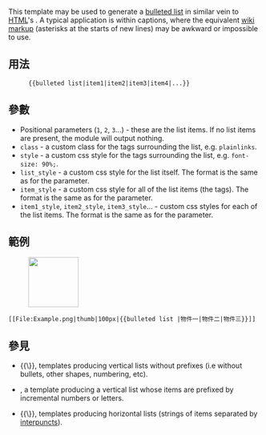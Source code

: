 {{Documentation subpage}}
{{Lua|Module:List}}
{{Template shortcuts|clear=right|blist|bulleted|ulist|unordered list}}
<!-----Categories at the bottom of this page, please; interwikis to Wikidata----->
This template may be used to generate a [[bulleted list]] in similar vein to [[HTML]]'s {{le|HTML element|{{tag|ul}} list}}. A typical application is within captions, where the equivalent [[wiki markup]] (asterisks at the starts of new lines) may be awkward or impossible to use.

{{TOC right}}

== 用法 ==
:<code><nowiki>{{bulleted list|item1|item2|item3|item4|...}}</nowiki></code>

== 參數 ==
* Positional parameters (<code>1</code>, <code>2</code>, <code>3</code>...) - these are the list items. If no list items are present, the module will output nothing.
* <code>class</code> - a custom class for the {{tag|div}} tags surrounding the list, e.g. <code>plainlinks</code>.
* <code>style</code> - a custom css style for the {{tag|div}} tags surrounding the list, e.g. <code>font-size: 90%;</code>.
* <code>list_style</code> - a custom css style for the list itself. The format is the same as for the {{para|style}} parameter.
* <code>item_style</code> - a custom css style for all of the list items (the {{tag|li}} tags). The format is the same as for the {{para|style}} parameter.
* <code>item1_style</code>, <code>item2_style</code>, <code>item3_style</code>... - custom css styles for each of the list items. The format is the same as for the {{para|style}} parameter.

== 範例 ==
[[File:Example.png|thumb|100px|{{bulleted list |物件一|物件二|物件三}}]]
<pre style="overflow:auto;">
[[File:Example.png|thumb|100px|{{bulleted list |物件一|物件二|物件三}}]]
</pre>
{{clear right}}

== 參見 ==
* {{tl|unbulleted list}}{{\}}{{tl|plainlist}}, templates producing vertical lists without prefixes (i.e without bullets, other shapes, numbering, etc).
* {{tl|ordered list}}, a template producing a vertical list whose items are prefixed by incremental numbers or letters.
* {{tl|hlist}}{{\}}{{tl|flatlist}}, templates producing horizontal lists (strings of items separated by [[interpunct]]s).

{{HTML lists|state=collapsed}}
<includeonly>{{Sandbox other||<!-- 本行下加入模板的分類 -->
[[Category:列表格式模板]]
}}</includeonly>